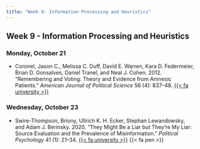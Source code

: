 ```yaml
---
title: "Week 9: Information Processing and Heuristics"
---
```


::: {.content-visible when-format="pdf"}

## Week 9 - Information Processing and Heuristics

:::


[//]: <> (Need to write intro)

### Monday, October 21

- Coronel, Jason C., Melissa C. Duff, David E. Warren, Kara D. Federmeier, Brian D. Gonsalves, Daniel Tranel, and Neal J. Cohen. 2012. "Remembering and Voting: Theory and Evidence from Amnesic Patients." *American Journal of Political Science* 56 (4): 837–48. [{{< fa university >}}](https://go.openathens.net/redirector/agnesscott.edu?url=https%3A%2F%2Fdoi.org%2F10.1111%2Fj.1540-5907.2012.00608.x)



### Wednesday, October 23

- Swire-Thompson, Briony, Ullrich K. H. Ecker, Stephan Lewandowsky, and Adam J. Berinsky. 2020. "They Might Be a Liar but They’re My Liar: Source Evaluation and the Prevalence of Misinformation." *Political Psychology* 41 (1): 21–34. [{{< fa university >}}](https://go.openathens.net/redirector/agnesscott.edu?url=https%3A%2F%2Fdoi.org%2F10.1111%2Fpops.12586) {{< fa pen >}}



